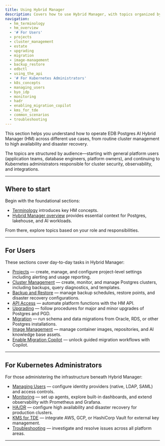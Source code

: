 ```yaml
---
title: Using Hybrid Manager
description: Covers how to use Hybrid Manager, with topics organized by user responsibilities—general users and Kubernetes administrators.
navigation:
  - hm_terminology
  - hm_overview
  - '# For Users'
  - projects
  - cluster_management
  - estate
  - upgrading
  - migration
  - image-management
  - backup_restore
  - edbctl
  - using_the_api
  - '# For Kubernetes Administrators'
  - k8s_concepts
  - managing_users
  - byo_idp
  - monitoring
  - hadr
  - enabling_migration_copilot
  - kms_for_tde
  - common_scenarios
  - troubleshooting
---
```


This section helps you understand how to operate EDB Postgres AI Hybrid Manager (HM) across different use cases, from routine cluster management to high availability and disaster recovery.

The topics are structured by audience—starting with general platform users (application teams, database engineers, platform owners), and continuing to Kubernetes administrators responsible for cluster security, observability, and integrations.

---

## Where to start

Begin with the foundational sections:

- [Terminology](./hm_terminology) introduces key HM concepts.
- [Hybrid Manager overview](./hm_overview) provides essential context for Postgres, lakehouse, and AI workloads.

From there, explore topics based on your role and responsibilities.

---

## For Users

These sections cover day-to-day tasks in Hybrid Manager:

- [Projects](./projects) — create, manage, and configure project-level settings including alerting and usage reporting.
- [Cluster Management](./cluster_management) — create, monitor, and manage Postgres clusters, including backups, query diagnostics, and templates.
- [Backup and Restore](./backup_restore) — manage backup schedules, restore points, and disaster recovery configurations.
- [API Access](./using_the_api) — automate platform functions with the HM API.
- [Upgrading](./upgrading) — follow procedures for major and minor upgrades of Postgres and PGD.
- [Migration](./migration) — run schema and data migrations from Oracle, RDS, or other Postgres installations.
- [Image Management](./image-management) — manage container images, repositories, and AI knowledge base assets.
- [Enable Migration Copilot](./enabling_migration_copilot) — unlock guided migration workflows with Copilot.

---

## For Kubernetes Administrators

For those administering the infrastructure beneath Hybrid Manager:

- [Managing Users](./managing_users) — configure identity providers (native, LDAP, SAML) and access controls.
- [Monitoring](./monitoring) — set up agents, explore built-in dashboards, and extend observability with Prometheus and Grafana.
- [HA/DR](./hadr) — configure high availability and disaster recovery for production clusters.
- [KMS for TDE](./kms_for_tde) — integrate AWS, GCP, or HashiCorp Vault for external key management.
- [Troubleshooting](troubleshooting) — investigate and resolve issues across all platform areas.

---
